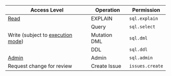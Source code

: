 | Access Level                                                                                          | Operation    | Permission      |
| ----------------------------------------------------------------------------------------------------- | ------------ | --------------- |
| [Read](/sql-editor/run-queries/)                                                                 | EXPLAIN      | `sql.explain`   |
|                                                                                                       | Query        | `sql.select`    |
| Write (subject to [execution mode](/change-database/environment-policy/overview/#execution-mode)) | Mutation DML | `sql.dml`       |
|                                                                                                       | DDL          | `sql.ddl`       |
| [Admin](/sql-editor/admin-mode/)                                                                 | Admin        | `sql.admin`     |
| Request change for review                                                                             | Create Issue | `issues.create` |
